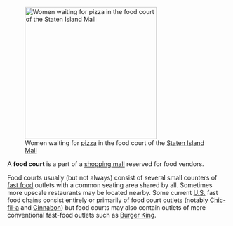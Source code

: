[[Image:DSCN3770 simallfoodcourtpizzeriayoungwomen e.JPG|300px|right|thumb|Women waiting for [[pizza]] in the food court of the [[Staten Island Mall]]]]

A '''food court''' is a part of a [[shopping mall]] reserved for food vendors.

Food courts usually (but not always) consist of several small counters of [[fast food]] outlets with a common seating area shared by all.  Sometimes more upscale restaurants may be located nearby.  Some current [[U.S.]] fast food chains consist entirely or primarily of food court outlets (notably [[Chic-fil-a]] and [[Cinnabon]]) but food courts may also contain outlets of more conventional fast-food outlets such as [[Burger King]].

{{stub}}